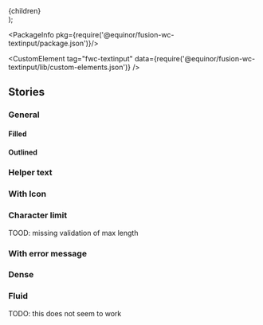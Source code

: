 

  <div style={{display: 'flex', gap: '10px', flexWrap: 'wrap'}}>
    {children}
  </div>
);

<Meta title="Input/TextInput" />

<PackageInfo pkg={require('@equinor/fusion-wc-textinput/package.json')}/>

<CustomElement tag="fwc-textinput" data={require('@equinor/fusion-wc-textinput/lib/custom-elements.json')} />

## Stories

### General
<Story name="General">
  <h4>Filled</h4>
  <Container>
    <fwc-textinput label="default" />
    <fwc-textinput label="readonly" readonly/>
    <fwc-textinput label="disabled" disabled/>
  </Container>
  <h4>Outlined</h4>
  <Container>
    <fwc-textinput label="default" variant="outlined" />
    <fwc-textinput label="readonly" variant="outlined" readonly/>
    <fwc-textinput label="disabled" variant="outlined" disabled/>
    <fwc-textinput label="icon" variant="outlined" icon="settings" type="search"/>
  </Container>
</Story>

### Helper text
<Story name="Helper text">
  <Container>
    <fwc-textinput label="Helper text" helper="Helper Text" helperpersistent/>
  </Container>
</Story>

### With Icon
<Story name="With Icon">
  <Container>
    <fwc-textinput label="With Icon" icon="settings"/>
    <fwc-textinput label="With trailing icon" iconTrailing="settings"/>
  </Container>
</Story>

### Character limit
TOOD: missing validation of max length
<Story name="Character limit">
  <Container>
    <fwc-textinput label="Limit" maxlength="18" charCounter value="foo"/>
    <fwc-textinput label="Limit" maxlength="3" charCounter value="foobar"/>
  </Container>
</Story>

### With error message
<Story name="Error message">
  <Container>
    <fwc-textinput label="has error" errorMessage="this is a fixed error"/>
    <fwc-textinput label="no error" errorMessage=""/>
  </Container>
</Story>

### Dense
<Story name="Dense">
  <Container>
    <fwc-textinput label="compact" dense type="search"/>
    <fwc-textinput label="compact" dense type="search" icon="search"/>
    <fwc-textinput label="compact" dense type="search" iconTrailing="search"/>
    <fwc-textinput label="compact" dense variant="outlined"/>
    <fwc-textinput label="compact" dense variant="outlined" icon="search" type="search"/>
    <fwc-textinput label="compact" dense variant="outlined" iconTrailing="search" type="search"/>
  </Container>
</Story>


### Fluid
TODO: this does not seem to work
<Story name="Fluid">
  <fwc-textinput label="Fluid" fullwidth/>
</Story>

